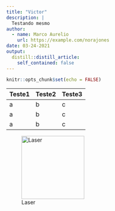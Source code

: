 ```yaml
---
title: "Victor"
description: |
  Testando mesmo
author:
  - name: Marco Aurelio
    url: https://example.com/norajones
date: 03-24-2021
output:
  distill::distill_article:
    self_contained: false
---
```


```r
knitr::opts_chunk$set(echo = FALSE)
```

| Teste1 | Teste2 | Teste3 |
|--------|--------|--------|
| a      | b      | c      |
| a      | b      | c      |
| a      | b      | c      |

![Laser](images/fleboloji.png){width="166"}
